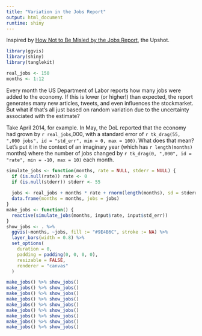 ```yaml
---
title: "Variation in the Jobs Report"
output: html_document
runtime: shiny
---
```

  
Inspired by [How Not to Be Misled by the Jobs Report](http://www.nytimes.com/2014/05/02/upshot/how-not-to-be-misled-by-the-jobs-report.html?_r=0&abt=0002&abg=0), the Upshot.

```r
library(ggvis)
library(shiny)
library(tanglekit)

real_jobs <- 150
months <- 1:12
```

Every month the US Department of Labor reports how many jobs were added to the economy. If this is lower (or higher!) than expected, the report generates many new articles, tweets, and even influences the stockmarket. But what if that's all just based on random variation due to the uncertainty associated with the estimate?

Take April 2014, for example. In May, the DoL reported that the economy had grown by `r real_jobs`,000, with a standard error of `r tk_drag(55, ",000 jobs", id = "std_err", min = 0, max = 100)`. What does that mean? Let's put it in the context of an imaginary year (which has `r length(months)` months) where the number of jobs changed by `r tk_drag(0, ",000", id = "rate", min = -10, max = 10)` each month.

```r
simulate_jobs <- function(months, rate = NULL, stderr = NULL) {
  if (is.null(rate)) rate <- 0
  if (is.null(stderr)) stderr <- 55
  
  jobs <- real_jobs + months * rate + rnorm(length(months), sd = stderr)
  data.frame(months = months, jobs = jobs)
}
make_jobs <- function() {
  reactive(simulate_jobs(months, input$rate, input$std_err))
}
show_jobs <- . %>%
  ggvis(~months, ~jobs, fill := "#9E4B6C", stroke := NA) %>%
  layer_bars(width = 0.8) %>%
  set_options(
    duration = 0, 
    padding = padding(0, 0, 0, 0), 
    resizable = FALSE, 
    renderer = "canvas"
  )

make_jobs() %>% show_jobs()
make_jobs() %>% show_jobs()
make_jobs() %>% show_jobs()
make_jobs() %>% show_jobs()
make_jobs() %>% show_jobs()
make_jobs() %>% show_jobs()
make_jobs() %>% show_jobs()
make_jobs() %>% show_jobs()
make_jobs() %>% show_jobs()
```
